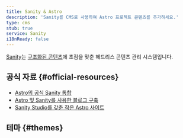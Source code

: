 ```yaml
---
title: Sanity & Astro
description: 'Sanity를 CMS로 사용하여 Astro 프로젝트 콘텐츠를 추가하세요.'
type: cms
stub: true
service: Sanity
i18nReady: false
---
```



[Sanity](http://sanity.io)는 [구조화된 콘텐츠](https://www.sanity.io/structured-content-platform)에 초점을 맞춘 헤드리스 콘텐츠 관리 시스템입니다.

## 공식 자료 \{#official-resources\}

- [Astro의 공식 Sanity 통합](https://www.sanity.io/plugins/sanity-astro)
- [Astro 및 Sanity를 사용한 블로그 구축](https://www.sanity.io/guides/sanity-astro-blog)
- [Sanity Studio를 갖춘 작은 Astro 사이트](https://www.sanity.io/templates/astro-sanity-clean)

## 테마 \{#themes\}

<Grid>
  <Card title="The Balanced Chef" href="https://astro.build/themes/details/the-balanced-chef/" thumbnail="astro-chef-project.png"/>
</Grid>
